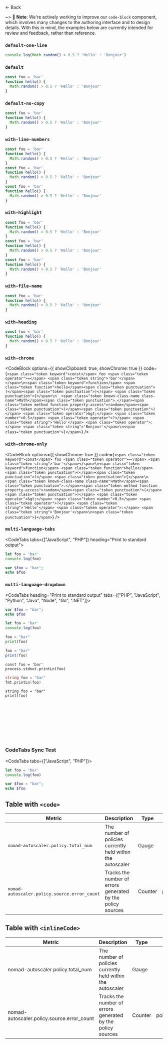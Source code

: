 <Head title="Using Code Blocks in MDX - Swingset Kitchen Sinks" />

<p>
  <Link href="/kitchen-sinks/code-block">
    <a>← Back</a>
  </Link>
</p>

~> 🚧 **Note**: We're actively working to improve our `code-block` component, which involves many changes to the authoring interface and to design details. With this in mind, the examples below are currently intended for review and feedback, rather than reference.

### `default-one-line`

```javascript
console.log(Math.random() > 0.5 ? 'Hello' : 'Bonjour')
```

### `default`

```javascript
const foo = 'bar'
function hello() {
  Math.random() > 0.5 ? 'Hello' : 'Bonjour'
}
```

### `default-no-copy`

<CodeBlockConfig hideClipboard>

```javascript
const foo = 'bar'
function hello() {
  Math.random() > 0.5 ? 'Hello' : 'Bonjour'
}
```

</CodeBlockConfig>

### `with-line-numbers`

<CodeBlockConfig lineNumbers>

```javascript
const foo = 'bar'
function hello() {
  Math.random() > 0.5 ? 'Hello' : 'Bonjour'
}
const foo = 'bar'
function hello() {
  Math.random() > 0.5 ? 'Hello' : 'Bonjour'
}
const foo = 'bar'
function hello() {
  Math.random() > 0.5 ? 'Hello' : 'Bonjour'
}
```

</CodeBlockConfig>

### `with-highlight`

<CodeBlockConfig lineNumbers highlight="3,9-11">

```javascript
const foo = 'bar'
function hello() {
  Math.random() > 0.5 ? 'Hello' : 'Bonjour'
}
const foo = 'bar'
function hello() {
  Math.random() > 0.5 ? 'Hello' : 'Bonjour'
}
const foo = 'bar'
function hello() {
  Math.random() > 0.5 ? 'Hello' : 'Bonjour'
}
```

</CodeBlockConfig>

### `with-file-name`

<CodeBlockConfig filename="hello-world.js">

```javascript
const foo = 'bar'
function hello() {
  Math.random() > 0.5 ? 'Hello' : 'Bonjour'
}
```

</CodeBlockConfig>

### `with-heading`

<CodeBlockConfig heading="Configure your environment">

```javascript
const foo = 'bar'
function hello() {
  Math.random() > 0.5 ? 'Hello' : 'Bonjour'
}
```

</CodeBlockConfig>

### `with-chrome`

<CodeBlock
  options={{ showClipboard: true, showChrome: true }}
  code={`<span class="token keyword">const</span> foo <span class="token operator">=</span> <span class="token string">'bar'</span></span>\n<span class="token keyword">function</span> <span class="token function">hello</span><span class="token punctuation">(</span><span class="token punctuation">)</span> <span class="token punctuation">{</span>\n  <span class="token known-class-name class-name">Math</span><span class="token punctuation">.</span><span class="token method function property-access">random</span><span class="token punctuation">(</span><span class="token punctuation">)</span> <span class="token operator">&gt;</span> <span class="token number">0.5</span> <span class="token operator">?</span> <span class="token string">'Hello'</span> <span class="token operator">:</span> <span class="token string">'Bonjour'</span>\n<span class="token punctuation">}</span>`}
/>

### `with-chrome-only`

<CodeBlock
  options={{ showChrome: true }}
  code={`<span class="token keyword">const</span> foo <span class="token operator">=</span> <span class="token string">'bar'</span></span>\n<span class="token keyword">function</span> <span class="token function">hello</span><span class="token punctuation">(</span><span class="token punctuation">)</span> <span class="token punctuation">{</span>\n  <span class="token known-class-name class-name">Math</span><span class="token punctuation">.</span><span class="token method function property-access">random</span><span class="token punctuation">(</span><span class="token punctuation">)</span> <span class="token operator">&gt;</span> <span class="token number">0.5</span> <span class="token operator">?</span> <span class="token string">'Hello'</span> <span class="token operator">:</span> <span class="token string">'Bonjour'</span>\n<span class="token punctuation">}</span>`}
/>

### `multi-language-tabs`

<CodeTabs tabs={["JavaScript", "PHP"]} heading="Print to standard output">

<CodeBlockConfig highlight="2" filename="hello-world.js" lineNumbers>

```javascript
let foo = 'bar'
console.log(foo)
```

</CodeBlockConfig>

```php
var $foo = "bar";
echo $foo
```

</CodeTabs>

### `multi-language-dropdown`

<CodeTabs heading="Print to standard output" tabs={["PHP", "JavaScript", "Python", "Java", "Node", "Go", ".NET"]}>

```php
var $foo = "bar";
echo $foo
```

<CodeBlockConfig highlight="2" filename="hello-world.js" lineNumbers>

```javascript
let foo = 'bar'
console.log(foo)
```

</CodeBlockConfig>

```python
foo = "bar"
print(foo)
```

```java
foo = "bar"
print(foo)
```

```node
const foo = 'bar'
process.stdout.printLn(foo)
```

```go
string foo = "bar"
fmt.printLn(foo)
```

```dotnet
string foo = "bar"
print(foo)
```

</CodeTabs>

<br />
<br />
<br />
<br />
<br />
<br />
<br />

### CodeTabs Sync Test

<CodeTabs tabs={["JavaScript", "PHP"]}>

<CodeBlockConfig highlight="2" filename="hello-world.js" lineNumbers>

```javascript
let foo = 'bar'
console.log(foo)
```

</CodeBlockConfig>

```php
var $foo = "bar";
echo $foo
```

</CodeTabs>

## Table with `<code>`

<table>
  <thead>
    <tr>
      <th>Metric</th>
      <th>Description</th>
      <th>Type</th>
      <th>Labels</th>
    </tr>
  </thead>
  <tbody>
    <tr>
      <td>
        <code>nomad-autoscaler.policy.total_num</code>
      </td>
      <td>The number of policies currently held within the autoscaler</td>
      <td>Gauge</td>
      <td></td>
    </tr>
    <tr>
      <td>
        <code>nomad-autoscaler.policy.source.error_count</code>
      </td>
      <td>Tracks the number of errors generated by the policy sources</td>
      <td>Counter</td>
      <td>policy_source</td>
    </tr>
  </tbody>
</table>

## Table with `<inlineCode>`

<table>
  <thead>
    <tr>
      <th>Metric</th>
      <th>Description</th>
      <th>Type</th>
      <th>Labels</th>
    </tr>
  </thead>
  <tbody>
    <tr>
      <td>
        <inlineCode>nomad-autoscaler.policy.total_num</inlineCode>
      </td>
      <td>The number of policies currently held within the autoscaler</td>
      <td>Gauge</td>
      <td></td>
    </tr>
    <tr>
      <td>
        <inlineCode>nomad-autoscaler.policy.source.error_count</inlineCode>
      </td>
      <td>Tracks the number of errors generated by the policy sources</td>
      <td>Counter</td>
      <td>policy_source</td>
    </tr>
  </tbody>
</table>

